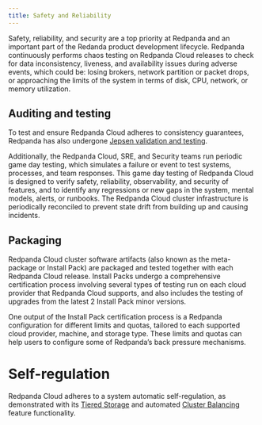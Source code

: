 ```yaml
---
title: Safety and Reliability
---
```


<head>
    <meta name="title" content="Redpanda Cloud Safety and Reliability  | Redpanda Docs"/>
    <meta name="description" content="Learn how Redpanda Cloud tests for data inconsistency, liveness, and availability during adverse events."/>
    <link rel="canonical" href="https://docs.redpanda.com/docs/deploy/deployment-option/cloud/security/cloud-safety-reliability/" />
</head>

Safety, reliability, and security are a top priority at Redpanda and an important
part of the Redanda product development lifecycle. Redpanda continuously performs
chaos testing on Redpanda Cloud releases to check for data inconsistency, liveness,
and availability issues during adverse events, which could be: losing brokers,
network partition or packet drops, or approaching the limits of the system in
terms of disk, CPU, network, or memory utilization.

## Auditing and testing

To test and ensure Redpanda Cloud adheres to consistency guarantees, Redpanda has
also undergone [Jepsen validation and testing](https://jepsen.io/analyses/redpanda-21.10.1).

Additionally, the Redpanda Cloud, SRE, and Security teams run periodic game day
testing, which simulates a failure or event to test systems, processes, and team
responses. This game day testing of Redpanda Cloud is designed to verify safety,
reliability, observability, and security of features, and to identify any regressions
or new gaps in the system, mental models, alerts, or runbooks. The Redpanda Cloud
cluster infrastructure is periodically reconciled to prevent state drift from
building up and causing incidents.

## Packaging

Redpanda Cloud cluster software artifacts (also known as the meta-package
or Install Pack) are packaged  and tested together with each Redpanda Cloud release.
Install Packs undergo a comprehensive certification process involving several types
of testing run on each cloud provider that Redpanda Cloud supports, and also includes
the testing of upgrades from the latest 2 Install Pack minor versions.

One output of the Install Pack certification process is a Redpanda configuration
for different limits and quotas, tailored to each supported cloud provider,
machine, and storage type. These limits and quotas can help users to configure some
of Redpanda’s back pressure mechanisms.

# Self-regulation

Redpanda Cloud adheres to a system automatic self-regulation, as demonstrated with
its [Tiered Storage](../../../../../../manage/tiered-storage) and automated
[Cluster Balancing](../../../../../../manage/cluster-maintenance/cluster-balancing)
feature functionality.
